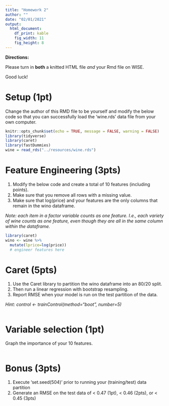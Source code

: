 ```yaml
---
title: "Homework 2"
author: ""
date: "02/01/2021"
output: 
  html_document:
    df_print: kable
    fig_width: 11
    fig_height: 8
---
```


**Directions:**

Please turn in **both** a knitted HTML file *and* your Rmd file on WISE.

Good luck!

# Setup (1pt)

Change the author of this RMD file to be yourself and modify the below code so that you can successfully load the 'wine.rds' data file from your own computer.

```r
knitr::opts_chunk$set(echo = TRUE, message = FALSE, warning = FALSE)
library(tidyverse)
library(caret)
library(fastDummies)
wine = read_rds("../resources/wine.rds")
```

# Feature Engineering (3pts)

1. Modify the below code and create a total of 10 features (including points). 
2. Make sure that you remove all rows with a missing value. 
3. Make sure that log(price) and your features are the only columns that remain in the wino dataframe.

*Note: each item in a factor variable counts as one feature. I.e., each variety of wine counts as one feature, even though they are all in the same column within the dataframe.*

```r
library(caret)
wino <- wine %>% 
  mutate(lprice=log(price))
  # engineer features here

```

# Caret (5pts)

1. Use the Caret library to partition the wino dataframe into an 80/20 split. 
2. Then run a linear regression with bootstrap resampling. 
3. Report RMSE when your model is run on the test partition of the data.

*Hint: control <- trainControl(method="boot", number=5)*

```r


```

# Variable selection (1pt)

Graph the importance of your 10 features.

```r

```

# Bonus (3pts)

1. Execute 'set.seed(504)' prior to running your (training/test) data partition
2. Generate an RMSE on the test data of < 0.47 (1pt), < 0.46 (2pts), or < 0.45 (3pts)







